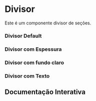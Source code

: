 

<Meta of={Story} />

# Divisor

Este é um componente divisor de seções.

### Divisor Default

<Canvas of={Story.Primary} />

### Divisor com Espessura

<Canvas of={Story.ThicknessDivider} />

### Divisor com fundo claro

<Canvas of={Story.DividerDark} />

### Divisor com Texto

<Canvas of={Story.DividerWithChildren} />

## Documentação Interativa

<Primary />
<Controls />
